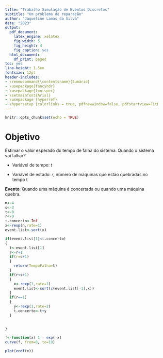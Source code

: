 ```yaml
---
title: "Trabalho Simulação de Eventos Discretos"
subtitle: "Um problema de reparação"
author: "Jaqueline Lamas da Silva"
date: "2023"
output:
  pdf_document:
    latex_engine: xelatex
    fig_width: 5
    fig_height: 4
    fig_caption: yes
  html_document:
    df_print: paged
toc: yes
line-height: 1.5em
fontsize: 12pt
header-includes:
- \renewcommand{\contentsname}{Sumário}
- \usepackage{fancyhdr}
- \usepackage{fontspec}
- \setmainfont{Arial}
- \usepackage {hyperref}
- \hypersetup {colorlinks = true, pdfnewwindow=false, pdfstartview=FitH}
---
```

\addtolength{\headheight}{2cm}
\lhead{\includegraphics[height=1.5cm]{../../template_pdf_rmd/logo.png}}
\renewcommand{\headrulewidth}{1pt}


\pagestyle{fancyplain}
\renewcommand{\footrulewidth}{0pt}

```r
knitr::opts_chunk$set(echo = TRUE)
```

# Objetivo
Estimar o valor esperado do tempo de falha do sistema. Quando o sistema vai falhar?

* Variável de tempo: $t$

* Variável de estado: $r$, número de máquinas que estão quebradas no tempo t

**Evento**: Quando uma máquina é concertada ou quando uma máquina quebra.

```r
n<-4
s<-3
t<-0
r<-0
t.concerto<-Inf
x<-rexp(n,rate=1)
event.list<-sort(x)

if(event.list[1]<t.concerto)
{
  t<-event.list[1]
  r<-r+1
  if(r=s+1)
  {
    return(TempoFalha=t)
  }
  if(r<s+1)
  {
    x<-rexp(1,rate=1)
    event.list<-sort(c(event.list[-1],x))
  }
  if(r==1)
  {
    y<-rexp(1,rate=2)
    t.concerto<-t+y
  }
    
    
}

f<-function(x) 1 - exp(-x)
curve(f, from=0, to=10)

plot(ecdf(x))


```

